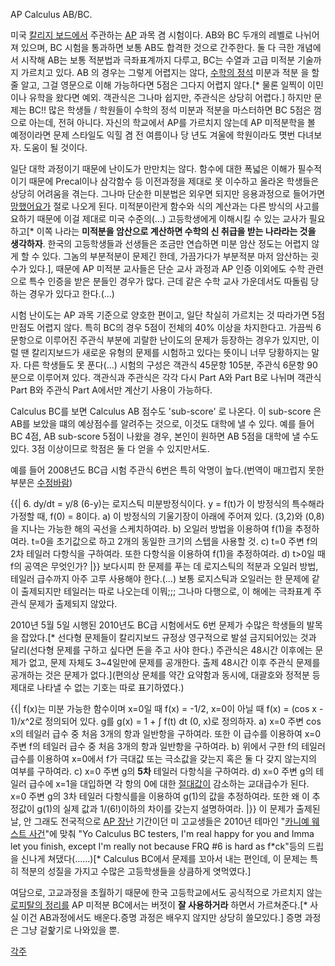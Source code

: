 AP Calculus AB/BC.

미국 [[칼리지 보드]]에서 주관하는 [[AP]] 과목 겸 시험이다. AB와 BC 두개의 레벨로 나뉘어져 있으며, BC 시험을 통과하면 보통 AB도 합격한 것으로 간주한다. 둘 다 극한 개념에서 시작해 AB는 보통 적분법과 극좌표계까지 다루고, BC는 수열과 고급 미적분 기술까지 가르치고 있다. AB 의 경우는 그렇게 어렵지는 않다, [[수학의 정석]] 미분과 적분 을 할줄 알고, 그걸 영문으로 이해 가능하다면 5점은 그다지 어렵지 않다.[* 물론 일찍이 이민이나 유학을 왔다면 예외. 객관식은 그나마 쉽지만, 주관식은 상당히 어렵다.] 하지만 문제는 BC!! 많은 학생들 / 학원들이 수학의 정석 미분과 적분을 마스터하면 BC 5점은 껌으로 아는데, 전혀 아니다. 자신의 학교에서 AP를 가르치지 않는데 AP 미적분학을 볼 예정이라면 문제 스타일도 익힐 겸 전 여름이나 당 년도 겨울에 학원이라도 몃번 다녀보자. 도움이 될 것이다.

일단 대학 과정이기 때문에 난이도가 만만치는 않다. 함수에 대한 폭넓은 이해가 필수적이기 때문에 Precal이나 삼각함수 등 이전과정을 제대로 못 이수하고 올라온 학생들은 상당히 어려움을 겪는다. 그나마 단순한 미분법은 외우면 되지만 응용과정으로 들어가면 [[망했어요]]가 절로 나오게 된다. 미적분이란게 함수와 식의 계산과는 다른 방식의 사고를 요하기 때문에 이걸 제대로 미국 수준의(...) 고등학생에게 이해시킬 수 있는 교사가 필요하고[* 이쪽 나라는 '''미적분을 암산으로 계산하면 수학의 신 취급을 받는 나라라는 것을 생각하자'''. 한국의 고등학생들과 선생들은 조금만 연습하면 미분 암산 정도는 어렵지 않게 할 수 있다. 그놈의 부분적분이 문제긴 한데, 가끔가다가 부분적분 마저  암산하는 굇수가 있다.], 때문에 AP 미적분 교사들은 단순 교사 과정과 AP 인증 이외에도 수학 관련으로 특수 인증을 받은 분들인 경우가 많다. 근데 같은 수학 교사 가운데서도 따돌림 당하는 경우가 있다고 한다.(...)

시험 난이도는 AP 과목 기준으로 양호한 편이고, 일단 착실히 가르치는 것 따라가면 5점 만점도 어렵지 않다. 특히 BC의 경우 5점이 전체의 40% 이상을 차지한다고. 가끔씩 6문항으로 이루어진 주관식 부분에 괴랄한 난이도의 문제가 등장하는 경우가 있지만, 이럴 땐 칼리지보드가 새로운 유형의 문제를 시험하고 있다는 뜻이니 너무 당황하지는 말자. 다른 학생들도 못 푼다(...)
시험의 구성은 객관식 45문항 105분, 주관식 6문항 90분으로 이루어져 있다. 객관식과 주관식은 각각 다시 Part A와 Part B로 나뉘며 객관식 Part B와 주관식 Part A에서만 계산기 사용이 가능하다.

Calculus BC를 보면 Calculus AB 점수도 'sub-score' 로 나온다. 이 sub-score 은 AB를 보았을 떄의 예상점수를 알려주는 것으로, 이것도 대학에 낼 수 있다. 예를 들어 BC 4점, AB sub-score 5점이 나왔을 경우, 본인이 원하면 AB 5점을 대학에 낼 수도 있다. 3점 이상이므로 학점은 둘 다 얻을 수 있지만서도.

예를 들어 2008년도 BC급 시험 주관식 6번은 특히 악명이 높다.(번역이 매끄럽지 못한 부분은 [[수정바람]])

{{|
6. dy/dt = y/8 (6-y)는 로지스틱 미분방정식이다. y = f(t)가 이 방정식의 특수해라 가정할 때, f(0) = 8이다.
a) 이 방정식의 기울기장이 아래에 주어져 있다. (3,2)와 (0,8)을 지나는 가능한 해의 곡선을 스케치하여라.
b) 오일러 방법을 이용하여 f(1)을 추정하여라. t=0을 초기값으로 하고 2개의 동일한 크기의 스텝을 사용할 것.
c) t=0 주변 f의 2차 테일러 다항식을 구하여라. 또한 다항식을 이용하여 f(1)을 추정하여라.
d) t>0일 때 f의 공역은 무엇인가?
|}}
보다시피 한 문제를 푸는 데 로지스틱의 적분과 오일러 방법, 테일러 급수까지 아주 고루 사용해야 한다.(...) 보통 로지스틱과 오일러는 한 문제에 같이 출제되지만 테일러는 따로 나오는데 이뭐;;; 그나마 다행으로, 이 해에는 극좌표계 주관식 문제가 출제되지 않았다.

2010년 5월 5일 시행된 2010년도 BC급 시험에서도 6번 문제가 수많은 학생들의 발목을 잡았다.[* 선다형 문제들이 칼리지보드 규정상 영구적으로 발설 금지되어있는 것과 달리(선다형 문제를 구하고 싶다면 돈을 주고 사야 한다.) 주관식은 48시간 이후에는 문제가 없고, 문제 자체도 3~4일만에 문제를 공개한다. 출제 48시간 이후 주관식 문제를 공개하는 것은 문제가 없다.](편의상 문체를 약간 요약함과 동시에, 대괄호와 정적분 등 제대로 나타낼 수 없는 기호는 따로 표기하였다.)

{{|
f(x)는 미분 가능한 함수이며 x=0일 때 f(x) = -1/2, x=0이 아닐 때 f(x) = (cos x - 1)/x^2로 정의되어 있다. g를 g(x) = 1 + ∫ f(t) dt (0, x)로 정의하자.
a) x=0 주변 cos x의 테일러 급수 중 처음 3개의 항과 일반항을 구하여라. 또한 이 급수를 이용하여 x=0 주변 f의 테일러 급수 중 처음 3개의 항과 일반항을 구하여라.
b) 위에서 구한 f의 테일러 급수를 이용하여 x=0에서 f가 극대값 또는 극소값을 갖는지 혹은 둘 다 갖지 않는지의 여부를 구하여라.
c) x=0 주변 g의 '''5차''' 테일러 다항식을 구하여라.
d) x=0 주변 g의 테일러 급수에 x=1을 대입하면 각 항의 0에 대한 [[절대값]]이 감소하는 교대급수가 된다. x=0 주변 g의 3차 테일러 다항식를을 이용하여 g(1)의 값을 추정하여라. 또한 왜 이 추정값이 g(1)의 실제 값과 1/(6!)이하의 차이를 갖는지 설명하여라.
|}}
이 문제가 출제된 날, 안 그래도 전국적으로 [[AP 장난]] 기간이던 미 고교생들은 2010년 테마인 "[[카니예 웨스트 사건]]"에 맞춰 "Yo Calculus BC testers, I'm real happy for you and Imma let you finish, except I'm really not because FRQ #6 is hard as f*ck"등의 드립을 신나게 쳐댔다(......)[* Calculus BC에서 문제를 꼬아서 내는 편인데, 이 문제는 특히 적분의 성질을 가지고 수많은 고등학생들을 상큼하게 엿먹였다.]

여담으로, 고교과정을 초월하기 때문에 한국 고등학교에서도 공식적으로 가르치지 않는 [[로피탈의 정리]]를 AP 미적분 BC에서는 버젓이 '''잘 사용하거라''' 하면서 가르쳐준다.[* 사실 이건 AB과정에서도 배운다.증명 과정은 배우지 않지만 상당히 쓸모있다.] 증명 과정은 그냥 겉핥기로 나와있을 뿐. 

[[각주]]
